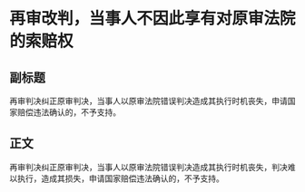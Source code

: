 # 再审改判，当事人不因此享有对原审法院的索赔权
## 副标题
再审判决纠正原审判决，当事人以原审法院错误判决造成其执行时机丧失，申请国家赔偿违法确认的，不予支持。
## 正文
再审判决纠正原审判决，当事人以原审法院错误判决造成其执行时机丧失，判决难以执行，造成其损失，申请国家赔偿违法确认的，不予支持。